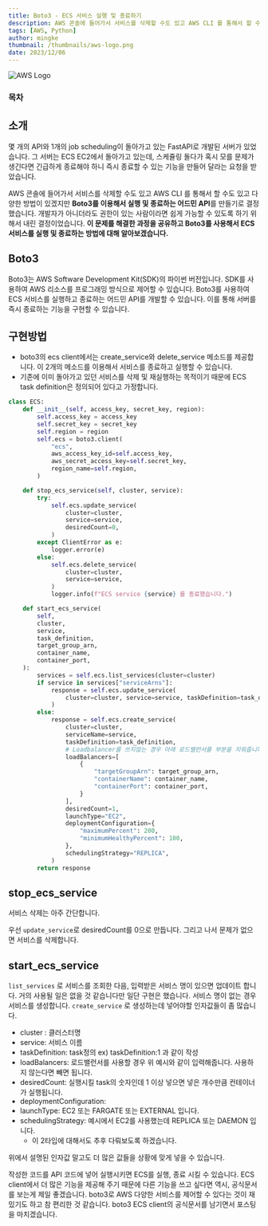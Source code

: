 ```yaml
---
title: Boto3 - ECS 서비스 실행 및 종료하기
description: AWS 콘솔에 들어가서 서비스를 삭제할 수도 있고 AWS CLI 를 통해서 할 수도 있고 다양한 방법이 있겠지만 Boto3를 이용해서 실행 및 종료하는 어드민 API를 만들기로 결정했습니다. 개발자가 아니더라도 권한이 있는 사람이라면 쉽게 가능할 수 있도록 하기 위해서 내린 결정이었습니다.
tags: [AWS, Python]
author: mingke
thumbnail: /thumbnails/aws-logo.png
date: 2023/12/06
---
```


<Image src="/thumbnails/aws-logo.png" alt="AWS Logo" />

### 목차

## 소개

몇 개의 API와 1개의 job scheduling이 돌아가고 있는 FastAPI로 개발된 서버가 있었습니다. 그 서버는 ECS EC2에서 돌아가고 있는데, 스케쥴링 돌다가 혹시 모를 문제가 생긴다면 긴급하게 종료해야 하니 즉시 종료할 수 있는 기능을 만들어 달라는 요청을 받았습니다.

AWS 콘솔에 들어가서 서비스를 삭제할 수도 있고 AWS CLI 를 통해서 할 수도 있고 다양한 방법이 있겠지만 **Boto3를 이용해서 실행 및 종료하는 어드민 API**를 만들기로 결정했습니다. 개발자가 아니더라도 권한이 있는 사람이라면 쉽게 가능할 수 있도록 하기 위해서 내린 결정이었습니다. **이 문제를 해결한 과정을 공유하고 Boto3를 사용해서 ECS 서비스를 실행 및 종료하는 방법에 대해 알아보겠습니다.**

## Boto3

Boto3는 AWS Software Development Kit(SDK)의 파이썬 버전입니다. SDK를 사용하여 AWS 리소스를 프로그래밍 방식으로 제어할 수 있습니다. Boto3를 사용하여 ECS 서비스를 실행하고 종료하는 어드민 API를 개발할 수 있습니다. 이를 통해 서버를 즉시 종료하는 기능을 구현할 수 있습니다.

## 구현방법

- boto3의 ecs client에서는 create_service와 delete_service 메소드를 제공합니다. 이 2개의 메소드를 이용해서 서비스를 종료하고 실행할 수 있습니다.
- 기존에 이미 돌아가고 있던 서비스를 삭제 및 재실행하는 목적이기 때문에 ECS task definition은 정의되어 있다고 가정합니다.

```python
class ECS:
    def __init__(self, access_key, secret_key, region):
        self.access_key = access_key
        self.secret_key = secret_key
        self.region = region
        self.ecs = boto3.client(
            "ecs",
            aws_access_key_id=self.access_key,
            aws_secret_access_key=self.secret_key,
            region_name=self.region,
        )

    def stop_ecs_service(self, cluster, service):
        try:
            self.ecs.update_service(
                cluster=cluster,
                service=service,
                desiredCount=0,
            )
        except ClientError as e:
            logger.error(e)
        else:
            self.ecs.delete_service(
                cluster=cluster,
                service=service,
            )
            logger.info(f"ECS service {service} 를 종료했습니다.")

    def start_ecs_service(
        self,
        cluster,
        service,
        task_definition,
        target_group_arn,
        container_name,
        container_port,
    ):
        services = self.ecs.list_services(cluster=cluster)
        if service in services["serviceArns"]:
            response = self.ecs.update_service(
                cluster=cluster, service=service, taskDefinition=task_definition
            )
        else:
            response = self.ecs.create_service(
                cluster=cluster,
                serviceName=service,
                taskDefinition=task_definition,
				# Loadbalancer를 쓰지않는 경우 아래 로드밸런서를 부분을 지워줍니다.
                loadBalancers=[
                    {
                        "targetGroupArn": target_group_arn,
                        "containerName": container_name,
                        "containerPort": container_port,
                    }
                ],
                desiredCount=1,
                launchType="EC2",
                deploymentConfiguration={
                    "maximumPercent": 200,
                    "minimumHealthyPercent": 100,
                },
                schedulingStrategy="REPLICA",
            )
        return response
```

## stop_ecs_service

서비스 삭제는 아주 간단합니다.

우선 `update_service`로 desiredCount를 0으로 만듭니다. 그리고 나서 문제가 없으면 서비스를 삭제합니다.

## start_ecs_service

`list_services` 로 서비스를 조회한 다음, 입력받은 서비스 명이 있으면 업데이트 합니다. 거의 사용될 일은 없을 것 같습니다만 일단 구현은 했습니다. 서비스 명이 없는 경우 서비스를 생성합니다. `create_service` 로 생성하는데 넣어야할 인자값들이 좀 많습니다.

- cluster : 클러스터명
- service: 서비스 이름
- taskDefinition: task정의 ex) taskDefinition:1 과 같이 작성
- loadBalancers: 로드밸런서를 사용할 경우 위 예시와 같이 입력해줍니다. 사용하지 않는다면 빼면 됩니다.
- desiredCount: 실행시킬 task의 숫자인데 1 이상 넣으면 넣은 개수만큼 컨테이너가 실행됩니다.
- deploymentConfiguration:
- launchType: EC2 또는 FARGATE 또는 EXTERNAL 입니다.
- schedulingStrategy: 예시에서 EC2를 사용했는데 REPLICA 또는 DAEMON 입니다.
  - 이 2타입에 대해서도 추후 다뤄보도록 하겠습니다.

위에서 설명된 인자값 말고도 더 많은 값들을 상황에 맞게 넣을 수 있습니다.

작성한 코드를 API 코드에 넣어 실행시키면 ECS를 실행, 종료 시킬 수 있습니다. ECS client에서 더 많은 기능을 제공해 주기 때문에 다른 기능을 쓰고 싶다면 역시, 공식문서를 보는게 제일 좋겠습니다. boto3로 AWS 다양한 서비스를 제어할 수 있다는 것이 재밌기도 하고 참 편리한 것 같습니다.
boto3 ECS client의 공식문서를 남기면서 포스팅을 마치겠습니다.

<Link url="https://boto3.amazonaws.com/v1/documentation/api/latest/reference/services/ecs.html#ecs" />
